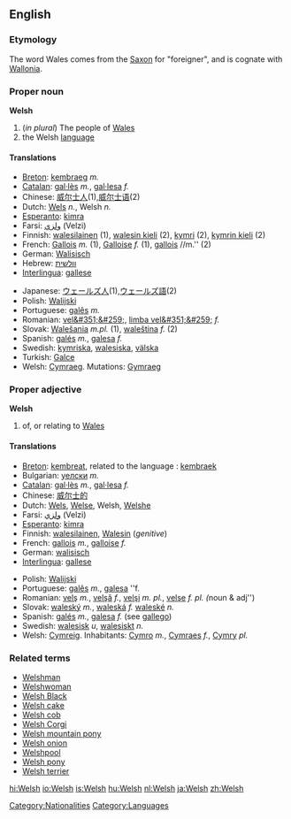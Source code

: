 {{interwiktionary|code=cy}}
{{see|welsh}}
==English==
{{wikipedia}}

===Etymology===
The word Wales comes from the [[Saxon]] for "foreigner", and is cognate with [[Wallonia]].

===Proper noun===
'''Welsh'''
#(''in plural'') The people of [[Wales]]
# the Welsh [[language]]

====Translations====
{{top}}
*[[Breton]]: [[kembraeg]] ''m.''
*[[Catalan]]: [[gal·lès]] ''m.'', [[gal·lesa]] ''f.''
*Chinese: [[威尔士人]](1),[[威尔士语]](2)
*Dutch: [[Wels]] ''n.'', Welsh ''n.''
*[[Esperanto]]: [[kimra]]
*Farsi: [[ولزي]] (Velzi)
*Finnish: [[walesilainen]] (1), [[walesin kieli]] (2), [[kymri]] (2), [[kymrin kieli]] (2)
*French: [[Gallois]] ''m.'' (1), [[Galloise]] ''f.'' (1), [[gallois]] //m.'' (2)
*German: [[Walisisch]]
*Hebrew: [[וולשית]]
*[[Interlingua]]: [[gallese]]
{{mid}}
*Japanese: [[ウェールズ人]](1),[[ウェールズ語]](2)
*Polish: [[Walijski]]
*Portuguese: [[galês]] ''m.''
*Romanian: [[vel&#351;&#259;]], [[limba vel&#351;&#259;]] ''f.''
*Slovak: [[Walešania]] ''m.pl.'' (1), [[waleština]] ''f.'' (2)
*Spanish: [[galés]] ''m.'', [[galesa]] ''f.''
*Swedish: [[kymriska]], [[walesiska]], [[välska]]
*Turkish: [[Galce]]
*Welsh: [[Cymraeg]]. Mutations: [[Gymraeg]]
{{bottom}}

===Proper adjective===
'''Welsh'''
# of, or relating to [[Wales]]

====Translations====
{{top}}
*[[Breton]]: [[kembreat]], related to the language : [[kembraek]]
*Bulgarian: [[уелски]] ''m.''
*[[Catalan]]: [[gal·lès]] ''m.'', [[gal·lesa]] ''f.''
*Chinese: [[威尔士的]]
*Dutch: [[Wels]], [[Welse]], Welsh, [[Welshe]]
*Farsi: [[ولزي]] (Velzi)
*[[Esperanto]]: [[kimra]]
*Finnish: [[walesilainen]], [[Wales#Finnish|Walesin]] (''genitive'')
*French: [[gallois]] ''m.'', [[galloise]] ''f.''
*German: [[walisisch]]
*[[Interlingua]]: [[gallese]]
{{mid}}
*Polish: [[Walijski]]
*Portuguese: [[galês]] ''m.'', [[galesa]] ''f.
*Romanian: [[velş]] ''m.'', [[velşă]] ''f.'', [[velşi]] ''m. pl.'', [[velşe]] ''f. pl. (''noun & adj'')
*Slovak: [[waleský]] ''m.'', [[waleská]] ''f.'' [[waleské]] ''n.''
*Spanish: [[galés]] ''m.'', [[galesa]] ''f.'' (see [[gallego]])
*Swedish: [[walesisk]] ''u'', [[walesiskt]] ''n.''
*Welsh: [[Cymreig]]. Inhabitants: [[Cymro]] ''m.'', [[Cymraes]] ''f.'', [[Cymry]] ''pl.''
{{bottom}}

===Related terms===
*[[Welshman]]
*[[Welshwoman]]
*[[Welsh Black]]
*[[Welsh cake]]
*[[Welsh cob]]
*[[Welsh Corgi]]
*[[Welsh mountain pony]]
*[[Welsh onion]]
*[[Welshpool]]
*[[Welsh pony]]
*[[Welsh terrier]]

[[Category:Nationalities]]
[[Category:Languages]]

[[hi:Welsh]]
[[io:Welsh]]
[[is:Welsh]]
[[hu:Welsh]]
[[nl:Welsh]]
[[ja:Welsh]]
[[zh:Welsh]]